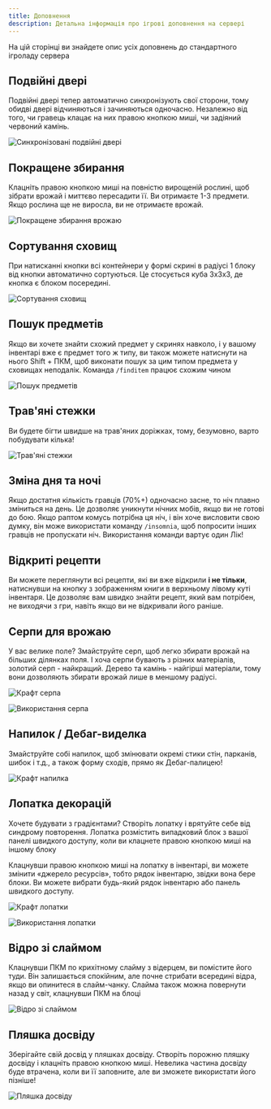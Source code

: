 ```yaml
---
title: Доповнення
description: Детальна інформація про ігрові доповнення на сервері
---
```



На цій сторінці ви знайдете опис усіх доповнень до стандартного ігроладу сервера

## Подвійні двері

Подвійні двері тепер автоматично синхронізують свої сторони, тому обидві двері відчиняються і зачиняються одночасно. Незалежно від того, чи гравець клацає на них правою кнопкою миші, чи задіяний червоний камінь.
<p align={"center"}>
    <img src={doors.src} align alt="Синхронізовані подвійні двері"/>
</p>

## Покращене збирання

Клацніть правою кнопкою миші на повністю вирощеній рослині, щоб зібрати врожай і миттєво пересадити її. Ви отримаєте 1-3 предмети. Якщо рослина ще не виросла, ви не отримаєте врожай.
<p align={"center"}>
    <img src={harvesting.src} align alt="Покращене збирання врожаю"/>
</p>

## Сортування сховищ

При натисканні кнопки всі контейнери у формі скрині в радіусі 1 блоку від кнопки автоматично сортуються. Це стосується куба 3x3x3, де кнопка є блоком посередині.
<p align={"center"}>
    <img src={sorting.src} align alt="Сортування сховищ"/>
</p>

## Пошук предметів

Якщо ви хочете знайти схожий предмет у скринях навколо, і у вашому інвентарі вже є предмет того ж типу, ви також можете натиснути на нього Shift + ПКМ, щоб виконати пошук за цим типом предмета у сховищах неподалік. Команда `/finditem` працює схожим чином
<p align={"center"}>
    <img src={find.src} align alt="Пошук предметів"/>
</p>

## Трав'яні стежки

Ви будете бігти швидше на трав'яних доріжках, тому, безумовно, варто побудувати кілька!
<p align={"center"}>
    <img src={paths.src} align alt="Трав'яні стежки"/>
</p>

## Зміна дня та ночі

Якщо достатня кількість гравців (70%+) одночасно засне, то ніч плавно зміниться на день. Це дозволяє уникнути нічних мобів, якщо ви не готові до бою. Якщо раптом комусь потрібна ця ніч, і він хоче висловити свою думку, він може використати команду `/insomnia`, щоб попросити інших гравців не пропускати ніч. Використання команди вартує один Лік!

## Відкриті рецепти

Ви можете переглянути всі рецепти, які ви вже відкрили **і не тільки**, натиснувши на кнопку з зображенням книги в верхньому лівому куті інвентаря. Це дозволяє вам швидко знайти рецепт, який вам потрібен, не виходячи з гри, навіть якщо ви не відкривали його раніше.

## Серпи для врожаю

У вас велике поле? Змайструйте серп, щоб легко збирати врожай на більших ділянках поля. І хоча серпи бувають з різних матеріалів, золотий серп - найкращий. Дерево та камінь - найгірші матеріали, тому вони дозволяють збирати врожай лише в меншому радіусі.

<p align={"center"}>
    <img src={sickle_craft.src} align alt="Крафт серпа"/>
</p>

<p align={"center"}>
    <img src={sickle_use.src} align alt="Використання серпа"/>
</p>

## Напилок / Дебаг-виделка

Змайструйте собі напилок, щоб змінювати окремі стики стін, парканів, шибок і т.д., а також форму сходів, прямо як Дебаг-палицею!

<p align={"center"}>
    <img src={file_craft.src} align alt="Крафт напилка"/>
</p>

## Лопатка декорацій

Хочете будувати з градієнтами? Створіть лопатку і врятуйте себе від синдрому повторення. Лопатка розмістить випадковий блок з вашої панелі швидкого доступу, коли ви клацнете правою кнопкою миші на іншому блоку

Клацнувши правою кнопкою миші на лопатку в інвентарі, ви можете змінити «джерело ресурсів», тобто рядок інвентарю, звідки вона бере блоки. Ви можете вибрати будь-який рядок інвентарю або панель швидкого доступу.

<p align={"center"}>
    <img src={trowel_craft.src} align alt="Крафт лопатки"/>
</p>

<p align={"center"}>
    <img src={trowel_use.src} align alt="Використання лопатки"/>
</p>

## Відро зі слаймом

Клацнувши ПКМ по крихітному слайму з відерцем, ви помістите його туди. Він залишається спокійним, але почне стрибати всередині відра, якщо ви опинитеся в слайм-чанку. Слайма також можна повернути назад у світ, клацнувши ПКМ на блоці

<p align={"center"}>
    <img src={slime_bucket.src} align alt="Відро зі слаймом"/>
</p>

## Пляшка досвіду

Зберігайте свій досвід у пляшках досвіду. Створіть порожню пляшку досвіду і клацніть правою кнопкою миші. Невелика частина досвіду буде втрачена, коли ви її заповните, але ви зможете використати його пізніше!

<p align={"center"}>
    <img src={exp_bottle.src} align alt="Пляшка досвіду"/>
</p>
